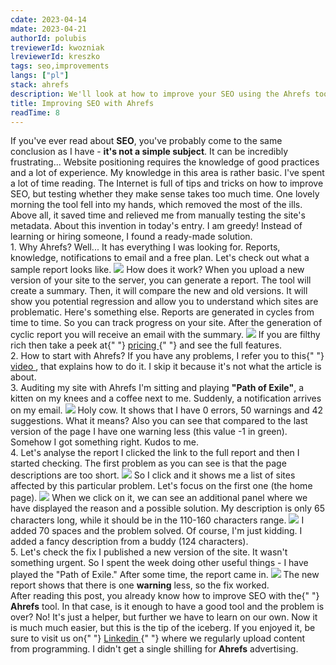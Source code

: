 ```yaml
---
cdate: 2023-04-14
mdate: 2023-04-21
authorId: polubis
treviewerId: kwozniak
lreviewerId: kreszko
tags: seo,improvements
langs: ["pl"]
stack: ahrefs
description: We'll look at how to improve your SEO using the Ahrefs tool and we'll play with the reports that are available in the free plan.
title: Improving SEO with Ahrefs
readTime: 8
---
```


<Prelude>
  <M>
    If you've ever read about <B>SEO</B>, you've probably come to the same
    conclusion as I have - <B>it's not a simple subject</B>. It can be
    incredibly frustrating...
  </M>
  <M>
    Website positioning requires the knowledge of good practices and a lot of
    experience. My knowledge in this area is rather basic. I've spent a lot of
    time reading. The Internet is full of tips and tricks on how to improve SEO,
    but testing whether they make sense takes too much time.
  </M>
  <M>
    One lovely morning the tool fell into my hands, which removed the most of
    the ills. Above all, it saved time and relieved me from manually testing the
    site's metadata. About this invention in today's entry.
  </M>
  <Hint hasBg>
    I am greedy! Instead of learning or hiring someone, I found a ready-made
    solution.
  </Hint>
</Prelude>

<Section>
  <XL>1. Why Ahrefs?</XL>
  <M>
    Well... It has everything I was looking for. Reports, knowledge,
    notifications to email and a free plan. Let's check out what a sample report
    looks like.
  </M>
  <Img
    src="/assets/improving-seo-with-ahrefs/ahrefs-report.jpg"
    description="Everything simple and easy to read"
  />
  <M>
    How does it work? When you upload a new version of your site to the server,
    you can generate a report. The tool will create a summary. Then, it will
    compare the new and old versions. It will show you potential regression and
    allow you to understand which sites are problematic.
  </M>
  <M>
    Here's something else. Reports are generated in cycles from time to time. So
    you can track progress on your site. After the generation of cyclic report
    you will receive an email with the summary.
  </M>
  <Img
    src="/assets/improving-seo-with-ahrefs/ahrefs.jpg"
    description="Good morning from Ahrefs"
  />
  <Hint hasBg>
    If you are filthy rich then take a peek at{" "}
    <A href="https://ahrefs.com/pricing" outside>
      pricing
    </A>{" "}
    and see the full features.
  </Hint>
</Section>

<Section>
  <XL>2. How to start with Ahrefs?</XL>
  <List items="Create an account,Connect the site,Sign in,Go to Side Audit tab,Generate first report" />
  <M>
    If you have any problems, I refer you to this{" "}
    <A href="https://www.youtube.com/watch?v=oJPGa0J6p5Q&t=1s" outside>
      video
    </A>
    , that explains how to do it. I skip it because it's not what the article is
    about.
  </M>
</Section>

<Section>
  <XL>3. Auditing my site with Ahrefs</XL>
  <M>
    I'm sitting and playing <B>"Path of Exile"</B>, a kitten on my knees and a
    coffee next to me. Suddenly, a notification arrives on my email.
  </M>
  <Img
    src="/assets/improving-seo-with-ahrefs/ahrefs.jpg"
    description="Looks like some kind of problem :/"
  />
  <M>
    Holy cow. It shows that I have 0 errors, 50 warnings and 42 suggestions.
    What it means?
  </M>
  <List items="Errors will definitely affect your site negatively, Warnings may affect your site negatively, Suggestions are additional improvements for SEO purists" />
  <M>
    Also you can see that compared to the last version of the page I have one
    warning less (this value -1 in green).
  </M>
  <Hint hasBg>Somehow I got something right. Kudos to me.</Hint>
</Section>

<Section>
  <XL>4. Let's analyse the report</XL>
  <M>
    I clicked the link to the full report and then I started checking. The first
    problem as you can see is that the page descriptions are too short.
  </M>
  <Img src="/assets/improving-seo-with-ahrefs/description-link.jpg" />
  <M>
    So I click and it shows me a list of sites affected by this particular
    problem. Let's focus on the first one (the home page).
  </M>
  <Img src="/assets/improving-seo-with-ahrefs/problems.jpg" />
  <M>
    When we click on it, we can see an additional panel where we have displayed
    the reason and a possible solution. My description is only 65 characters
    long, while it should be in the 110-160 characters range.
  </M>
  <Img
    src="/assets/improving-seo-with-ahrefs/panel.png"
    description="1 warning and 1 suggestion"
  />
  <M>
    I added 70 spaces and the problem solved. Of course, I'm just kidding. I
    added a fancy description from a buddy (124 characters).
  </M>
</Section>

<Section>
  <XL>5. Let's check the fix</XL>
  <M>
    I published a new version of the site. It wasn't something urgent. So I
    spent the week doing other useful things - I have played the "Path of
    Exile." After some time, the report came in.
  </M>
  <Img
    src="/assets/improving-seo-with-ahrefs/final.jpg"
    description="Now better"
  />
  <M>
    The new report shows that there is one <B>warning</B> less, so the fix
    worked.
  </M>
</Section>

<Summary>
  <M>
    After reading this post, you already know how to improve SEO with the{" "}
    <B>Ahrefs</B> tool. In that case, is it enough to have a good tool and the
    problem is over? No! It's just a helper, but further we have to learn on our
    own. Now it is much much easier, but this is the tip of the iceberg.
  </M>
  <M>
    If you enjoyed it, be sure to visit us on{" "}
    <A href="https://www.linkedin.com/company/greenon-software/" outside>
      Linkedin
    </A>{" "}
    where we regularly upload content from programming.
  </M>
  <Hint hasBg>
    I didn't get a single shilling for <B>Ahrefs</B> advertising.
  </Hint>
</Summary>
